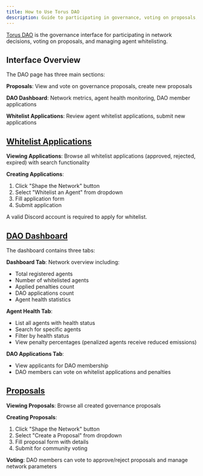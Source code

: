 ```yaml
---
title: How to Use Torus DAO
description: Guide to participating in governance, voting on proposals, and managing whitelist applications.
---
```



[Torus DAO](https://dao.torus.network/) is the governance interface for participating in network decisions, voting on proposals, and managing agent whitelisting.

## Interface Overview

The DAO page has three main sections:

**Proposals**: View and vote on governance proposals, create new proposals

**DAO Dashboard**: Network metrics, agent health monitoring, DAO member applications

**Whitelist Applications**: Review agent whitelist applications, submit new applications

## [Whitelist Applications](https://dao.torus.network/whitelist-applications)

**Viewing Applications**: Browse all whitelist applications (approved, rejected, expired) with search functionality

**Creating Applications**:
1. Click "Shape the Network" button
2. Select "Whitelist an Agent" from dropdown
3. Fill application form
4. Submit application

<Aside type="note">
A valid Discord account is required to apply for whitelist.
</Aside>

## [DAO Dashboard](https://dao.torus.network/dao-dashboard)

The dashboard contains three tabs:

**Dashboard Tab**: Network overview including:
- Total registered agents
- Number of whitelisted agents  
- Applied penalties count
- DAO applications count
- Agent health statistics

**Agent Health Tab**: 
- List all agents with health status
- Search for specific agents
- Filter by health status
- View penalty percentages (penalized agents receive reduced emissions)

**DAO Applications Tab**:
- View applicants for DAO membership
- DAO members can vote on whitelist applications and penalties

## [Proposals](https://dao.torus.network/proposals)

**Viewing Proposals**: Browse all created governance proposals

**Creating Proposals**:
1. Click "Shape the Network" button
2. Select "Create a Proposal" from dropdown
3. Fill proposal form with details
4. Submit for community voting

**Voting**: DAO members can vote to approve/reject proposals and manage network parameters
